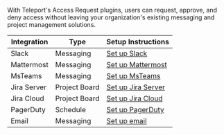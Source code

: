 With Teleport's Access Request plugins, users can request,
approve, and deny access without leaving your organization's existing messaging
and project management solutions.

| Integration | Type | Setup Instructions |
| - | - | - |
| Slack | Messaging | [Set up Slack](../access-controls/access-request-plugins/ssh-approval-slack.mdx) |
| Mattermost | Messaging | [Set up Mattermost](../access-controls/access-request-plugins/ssh-approval-mattermost.mdx) |
| MsTeams | Messaging | [Set up MsTeams](../access-controls/access-request-plugins/ssh-approval-msteams.mdx) |
| Jira Server | Project Board | [Set up Jira Server](../access-controls/access-request-plugins/ssh-approval-jira-server.mdx) |
| Jira Cloud | Project Board | [Set up Jira Cloud](../access-controls/access-request-plugins/ssh-approval-jira-cloud.mdx) |
| PagerDuty | Schedule | [Set up PagerDuty](../access-controls/access-request-plugins/ssh-approval-pagerduty.mdx) |
| Email | Messaging | [Set up email](../access-controls/access-request-plugins/ssh-approval-email.mdx) |
